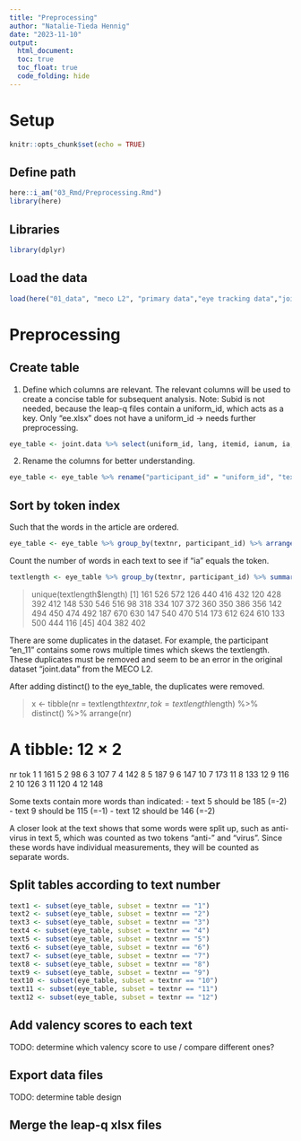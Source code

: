```yaml
---
title: "Preprocessing"
author: "Natalie-Tieda Hennig"
date: "2023-11-10"
output: 
  html_document:
  toc: true
  toc_float: true
  code_folding: hide
---
```


# Setup

```r
knitr::opts_chunk$set(echo = TRUE)
```

## Define path

```r
here::i_am("03_Rmd/Preprocessing.Rmd")
library(here)
```

## Libraries

```r
library(dplyr)
```

## Load the data

```r
load(here("01_data", "meco L2", "primary data","eye tracking data","joint_data_l2_trimmed.rda"))
```

# Preprocessing

## Create table

1.  Define which columns are relevant. The relevant columns will be used to create a concise table for subsequent analysis.
Note: Subid is not needed, because the leap-q files contain a uniform_id, which acts as a key. Only "ee.xlsx" does not have a uniform_id -> needs further preprocessing.
```r
eye_table <- joint.data %>% select(uniform_id, lang, itemid, ianum, ia, skip, nfix, refix, dur, firstrun.dur, firstrun.gopast, firstrun.gopast.sel)
```

2. Rename the columns for better understanding. 
```r
eye_table <- eye_table %>% rename("participant_id" = "uniform_id", "textnr" = "itemid", "tokenindex" = "ianum", "token"="ia") 
```

## Sort by token index
Such that the words in the article are ordered.
```r
eye_table <- eye_table %>% group_by(textnr, participant_id) %>% arrange(tokenindex, .by_group = TRUE) %>% distinct()
```

Count the number of words in each text to see if "ia" equals the token.
```r
textlength <- eye_table %>% group_by(textnr, participant_id) %>% summarise(length=n(), .groups = "drop")
```

> unique(textlength$length)
 [1] 161 526 572 126 440 416 432 120 428 392 412 148 530 546 516  98 318 334 107 372 360 350 386 356 142 494 450 474 492 187 670 630 147 540 470 514 173 612 624 610 133 500 444 116
[45] 404 382 402

There are some duplicates in the dataset. For example, the participant "en_11" contains some rows multiple times which skews the textlength. These duplicates must be removed and seem to be an error in the original dataset "joint.data" from the MECO L2.

After adding distinct() to the eye_table, the duplicates were removed.

> x <- tibble(nr = textlength$textnr, tok = textlength$length) %>% distinct() %>% arrange(nr)

# A tibble: 12 × 2
   nr      tok
   <chr> <int>
 1 1       161
 5 2        98
 6 3       107
 7 4       142
 8 5       187
 9 6       147
10 7       173
11 8       133
12 9       116
 2 10      126
 3 11      120
 4 12      148
 
Some texts contain more words than indicated: 
- text 5 should be 185 (=-2)
- text 9 should be 115 (=-1)
- text 12 should be 146 (=-2)

A closer look at the text shows that some words were split up, such as anti-virus in text 5, which was counted as two tokens "anti-" and "virus". Since these words have individual measurements, they will be counted as separate words.

## Split tables according to text number
```r
text1 <- subset(eye_table, subset = textnr == "1")
text2 <- subset(eye_table, subset = textnr == "2")
text3 <- subset(eye_table, subset = textnr == "3")
text4 <- subset(eye_table, subset = textnr == "4")
text5 <- subset(eye_table, subset = textnr == "5")
text6 <- subset(eye_table, subset = textnr == "6")
text7 <- subset(eye_table, subset = textnr == "7")
text8 <- subset(eye_table, subset = textnr == "8")
text9 <- subset(eye_table, subset = textnr == "9")
text10 <- subset(eye_table, subset = textnr == "10")
text11 <- subset(eye_table, subset = textnr == "11")
text12 <- subset(eye_table, subset = textnr == "12")
```


## Add valency scores to each text
TODO: determine which valency score to use / compare different ones?

## Export data files
TODO: determine table design


## Merge the leap-q xlsx files

